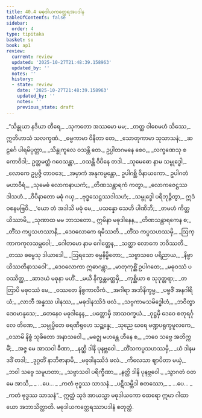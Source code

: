 ```yaml
---
title: 40.4 မဓုဒါယကတ္ထေရအပဒါန
tableOfContents: false
sidebar:
  order: 4
type: tipitaka
basket: su
book: ap1
review:
  current: review
  updated: '2025-10-27T21:48:39.158963'
  updated_by: ''
  notes: ''
  history:
  - state: review
    date: '2025-10-27T21:48:39.158963'
    updated_by: ''
    notes: ''
    previous_state: draft
---
```



<ReviewStatus review={frontmatter.review} showDetails={true} />

<HypothesisAnnotation frontmatter={frontmatter} />

<DynamicBreadcrumb />

<Division number="333" book="ap1" e="ch" v="20" p="380">

<Paragraph number="4637" type="verses" book="ap1">
_“သိန္ဓုယာ နဒိယာ တီရေ,_  
_သုကတော အဿမော မမ;_  
_တတ္ထ ဝါစေမဟံ သိဿေ,_  
ဣတိဟာသံ သလက္ခဏံ._  

</Paragraph>

</Division>
<Division number="334" book="ap1" e="ch" v="20" p="380">

<Paragraph number="4638" type="verses" book="ap1">
_ဓမ္မကာမာ ဝိနီတာ တေ,_  
_သောတုကာမာ သုသာသနံ;_  
_ဆဠင်္ဂေ ပါရမိပ္ပတ္တာ,_  
_သိန္ဓုကူလေ ဝသန္တိ တေ._  

</Paragraph>

</Division>
<Division number="335" book="ap1" e="ch" v="20" p="380">

<Paragraph number="4639" book="ap1">
ဥပ္ပါတဂမနေ စေဝ,_  
_လက္ခဏေသု စ ကောဝိဒါ;_  
ဥတ္တမတ္ထံ ဂဝေသန္တာ,_  
_ဝသန္တိ ဝိပိနေ တဒါ._  

</Paragraph>

</Division>
<Division number="336" book="ap1" e="ch" v="20" p="380">

<Paragraph number="4640" type="verses" book="ap1">
_သုမေဓော နာမ သမ္ဗုဒ္ဓေါ,_  
_လောကေ ဥပ္ပဇ္ဇိ တာဝဒေ;_  
_အမှာကံ အနုကမ္ပန္တော,_  
ဥပါဂစ္ဆိ ဝိနာယကော._  

</Paragraph>

</Division>
<Division number="337" book="ap1" e="ch" v="20" p="380">

<Paragraph number="4641" type="verses" book="ap1">
ဥပါဂတံ မဟာဝီရံ,_  
_သုမေဓံ လောကနာယကံ;_  
_တိဏသန္ထာရကံ ကတွာ,_  
_လောကဇေဋ္ဌဿဒါသဟံ._  

</Paragraph>

</Division>
<Division number="338" book="ap1" e="ch" v="20" p="381">

<Paragraph number="4642" type="verses" book="ap1">
_ဝိပိနာတော မဓုံ ဂယှ,_  
_ဗုဒ္ဓသေဋ္ဌဿဒါသဟံ;_  
_သမ္ဗုဒ္ဓေါ ပရိဘုဉ္ဇိတွာ,_  
ဣဒံ ဝစနမဗြဝိ._  

</Paragraph>

</Division>
<Division number="339" book="ap1" e="ch" v="20" p="381">

<Paragraph number="4643" type="verses" book="ap1">
_‘ယော တံ အဒါသိ မဓုံ မေ,_  
_ပသန္နော သေဟိ ပါဏိဘိ;_  
_တမဟံ ကိတ္တယိဿာမိ,_  
_သုဏာထ မမ ဘာသတော._  

</Paragraph>

</Division>
<Division number="340" book="ap1" e="ch" v="20" p="381">

<Paragraph number="4644" type="verses" book="ap1">
ဣမိနာ မဓုဒါနေန,_  
_တိဏသန္ထာရကေန စ;_  
_တိံသ ကပ္ပသဟဿာနိ,_  
_ဒေဝလောကေ ရမိဿတိ._  

</Paragraph>

</Division>
<Division number="341" book="ap1" e="ch" v="20" p="381">

<Paragraph number="4645" type="verses" book="ap1">
_တိံသ ကပ္ပသဟဿမှိ,_  
_ဩက္ကာကကုလသမ္ဘဝေါ;_  
_ဂေါတမော နာမ ဂေါတ္တေန,_  
_သတ္ထာ လောကေ ဘဝိဿတိ._  

</Paragraph>

</Division>
<Division number="342" book="ap1" e="ch" v="20" p="381">

<Paragraph number="4646" type="verses" book="ap1">
_တဿ ဓမ္မေသု ဒါယာဒေါ,_  
_ဩရသော ဓမ္မနိမ္မိတော;_  
_သဗ္ဗာသဝေ ပရိညာယ,_  
_နိဗ္ဗာယိဿတိနာသဝေါ’._  

</Paragraph>

</Division>
<Division number="343" book="ap1" e="ch" v="20" p="381">

<Paragraph number="4647" type="verses" book="ap1">
_ဒေဝလောကာ ဣဓာဂန္တွာ,_  
_မာတုကုစ္ဆိံ ဥပါဂတေ;_  
_မဓုဝဿံ ပဝဿိတ္ထ,_  
_ဆာဒယံ မဓုနာ မဟိံ._  

</Paragraph>

</Division>
<Division number="344" book="ap1" e="ch" v="20" p="381">

<Paragraph number="4648" type="verses" book="ap1">
_မယိ နိက္ခန္တမတ္တမှိ,_  
_ကုစ္ဆိယာ စ သုဒုတ္တရာ;_  
_တတြာပိ မဓုဝဿံ မေ,_  
_ဝဿတေ နိစ္စကာလိကံ._  

</Paragraph>

</Division>
<Division number="345" book="ap1" e="ch" v="20" p="381">

<Paragraph number="4649" type="verses" book="ap1">
_အဂါရာ အဘိနိက္ခမ္မ,_  
_ပဗ္ဗဇိံ အနဂါရိယံ;_  
_လာဘီ အန္နဿ ပါနဿ,_  
_မဓုဒါနဿိဒံ ဖလံ._  

</Paragraph>

</Division>
<Division number="346" book="ap1" e="ch" v="20" p="381">

<Paragraph number="4650" type="verses" book="ap1">
_သဗ္ဗကာမသမိဒ္ဓေါဟံ,_  
_ဘဝိတွာ ဒေဝမာနုသေ;_  
_တေနေဝ မဓုဒါနေန,_  
_ပတ္တောမှိ အာသဝက္ခယံ._  

</Paragraph>

</Division>
<Division number="347" book="ap1" e="ch" v="20" p="381">

<Paragraph number="4651" type="verses" book="ap1">
_ဝုဋ္ဌမှိ ဒေဝေ စတုရင်္ဂုလေ တိဏေ,_  
_သမ္ပုပ္ဖိတေ ဓရဏီရုဟေ သဉ္ဆန္နေ;_  
_သုညေ ဃရေ မဏ္ဍပရုက္ခမူလကေ,_  
_ဝသာမိ နိစ္စံ သုခိတော အနာသဝေါ._  

</Paragraph>

</Division>
<Division number="348" book="ap1" e="ch" v="20" p="381">

<Paragraph number="4652" type="verses" book="ap1">
_မဇ္ဈေ မဟန္တေ ဟီနေ စ,_  
_ဘဝေ သဗ္ဗေ အတိက္ကမိံ;_  
_အဇ္ဇ မေ အာသဝါ ခီဏာ,_  
_နတ္ထိ ဒါနိ ပုနဗ္ဘဝေါ._  

</Paragraph>

</Division>
<Division number="349" book="ap1" e="ch" v="20" p="381">

<Paragraph number="4653" type="verses" book="ap1">
_တိံသကပ္ပသဟဿမှိ,_  
_ယံ ဒါနမဒဒိံ တဒါ;_  
_ဒုဂ္ဂတိံ နာဘိဇာနာမိ,_  
_မဓုဒါနဿိဒံ ဖလံ._  

</Paragraph>

</Division>
<Division number="350" book="ap1" e="ch" v="20" p="382">

<Paragraph number="4654" type="verses" book="ap1">
_ကိလေသာ ဈာပိတာ မယှံ,_  
_ဘဝါ သဗ္ဗေ သမူဟတာ;_  
_သဗ္ဗာသဝါ ပရိက္ခီဏာ,_  
_နတ္ထိ ဒါနိ ပုနဗ္ဘဝေါ._  

</Paragraph>

</Division>
<Division number="351" book="ap1" e="ch" v="20" p="382">

<Paragraph number="4655" type="verses" book="ap1">
_သွာဂတံ ဝတ မေ အာသိ,_  
_ …ပေ… _  
_ကတံ ဗုဒ္ဓဿ သာသနံ._  

</Paragraph>

</Division>
<Division number="352" book="ap1" e="ch" v="20" p="382">

<Paragraph number="4656" type="verses" book="ap1">
_ပဋိသမ္ဘိဒါ စတဿော,_  
_ …ပေ… _  
_ကတံ ဗုဒ္ဓဿ သာသနံ”._  

</Paragraph>

<Paragraph number="4657" book="ap1">
ဣတ္ထံ သုဒံ အာယသ္မာ မဓုဒါယကော ထေရော ဣမာ ဂါထာယော အဘာသိတ္ထာတိ.

</Paragraph>
</Division>

<Paragraph number="4658" type="center" book="ap1">
မဓုဒါယကတ္ထေရဿာပဒါနံ စတုတ္ထံ.
</Paragraph>